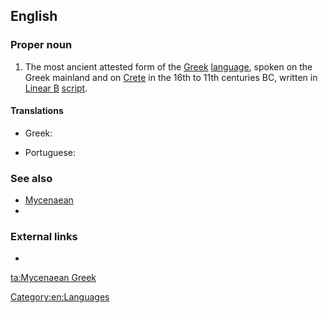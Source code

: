 ==English==
{{wikipedia}}

===Proper noun===
{{en-proper noun|sg=[[Mycenaean]] [[Greek]]}}

# The most ancient attested form of the [[Greek]] [[language]], spoken on the Greek mainland and on [[Crete]] in the 16th to 11th centuries BC, written in [[Linear B]] [[script]].

====Translations====
{{trans-top|ancient Greek language}}
* Greek: {{t|el|Μυκηναϊκή διάλεκτος|f|tr=Mykinaïkí diálektos|sc=Grek}}
{{trans-mid}}
* Portuguese: {{t|pt|micênico|m}}
{{trans-bottom}}

===See also===
* [[Mycenaean]]
* {{langcat}}

===External links===
* {{ISO 639|3code=gmy}}

[[Category:en:Languages]]

[[ta:Mycenaean Greek]]